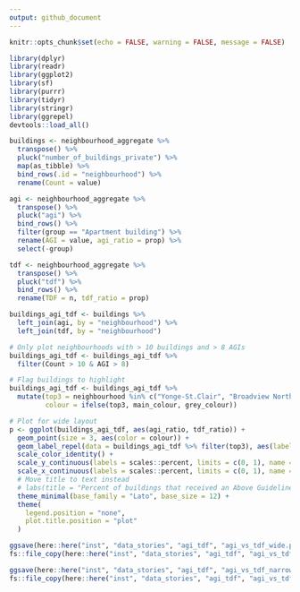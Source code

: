 ```yaml
---
output: github_document
---
```


```r
knitr::opts_chunk$set(echo = FALSE, warning = FALSE, message = FALSE)
```

```r
library(dplyr)
library(readr)
library(ggplot2)
library(sf)
library(purrr)
library(tidyr)
library(stringr)
library(ggrepel)
devtools::load_all()
```

```r
buildings <- neighbourhood_aggregate %>%
  transpose() %>%
  pluck("number_of_buildings_private") %>%
  map(as_tibble) %>%
  bind_rows(.id = "neighbourhood") %>%
  rename(Count = value)

agi <- neighbourhood_aggregate %>%
  transpose() %>%
  pluck("agi") %>%
  bind_rows() %>%
  filter(group == "Apartment building") %>%
  rename(AGI = value, agi_ratio = prop) %>%
  select(-group)

tdf <- neighbourhood_aggregate %>%
  transpose() %>%
  pluck("tdf") %>%
  bind_rows() %>%
  rename(TDF = n, tdf_ratio = prop)

buildings_agi_tdf <- buildings %>%
  left_join(agi, by = "neighbourhood") %>%
  left_join(tdf, by = "neighbourhood")

# Only plot neighbourhoods with > 10 buildings and > 8 AGIs
buildings_agi_tdf <- buildings_agi_tdf %>%
  filter(Count > 10 & AGI > 8)

# Flag buildings to highlight
buildings_agi_tdf <- buildings_agi_tdf %>%
  mutate(top3 = neighbourhood %in% c("Yonge-St.Clair", "Broadview North", "Mimico (includes Humber Bay Shores)"),
         colour = ifelse(top3, main_colour, grey_colour))
```

```r
# Plot for wide layout
p <- ggplot(buildings_agi_tdf, aes(agi_ratio, tdf_ratio)) +
  geom_point(size = 3, aes(color = colour)) +
  geom_label_repel(data = buildings_agi_tdf %>% filter(top3), aes(label = neighbourhood), size = 4, seed = 1234, family = "Lato") +
  scale_color_identity() + 
  scale_y_continuous(labels = scales::percent, limits = c(0, 1), name = "% of buildings with Tenant Defence Fund grants") +
  scale_x_continuous(labels = scales::percent, limits = c(0, 1), name = "% of buildings with Above Guideline Increase applications") +
  # Move title to text instead
  # labs(title = "Percent of buildings that received an Above Guideline Increase application in the last 5 years \nversus percent of those buildings that received a Tenant Defence Fund grant, by neighbourhood") +
  theme_minimal(base_family = "Lato", base_size = 12) +
  theme(
    legend.position = "none",
    plot.title.position = "plot"
  )

ggsave(here::here("inst", "data_stories", "agi_tdf", "agi_vs_tdf_wide.png"), width = 9, height = 5, dpi = 300, bg = "white")
fs::file_copy(here::here("inst", "data_stories", "agi_tdf", "agi_vs_tdf_wide.png"), here::here("inst", "app", "www", "agi_vs_tdf_wide.png"), overwrite = TRUE)

ggsave(here::here("inst", "data_stories", "agi_tdf", "agi_vs_tdf_narrow.png"), width = 5, height = 7, dpi = 300, bg = "white")
fs::file_copy(here::here("inst", "data_stories", "agi_tdf", "agi_vs_tdf_narrow.png"), here::here("inst", "app", "www", "agi_vs_tdf_narrow.png"), overwrite = TRUE)
```
